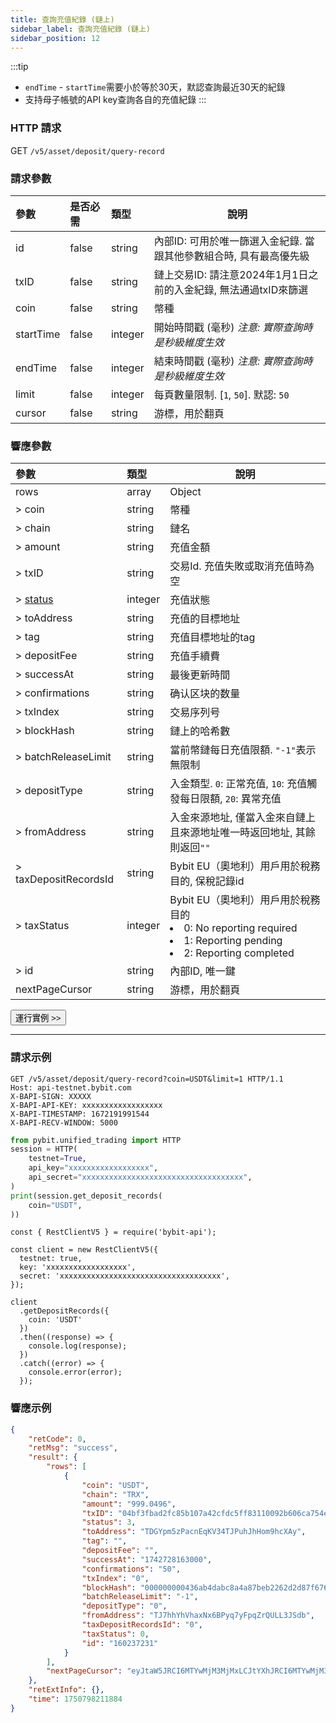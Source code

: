 ```yaml
---
title: 查詢充值紀錄 (鏈上)
sidebar_label: 查詢充值紀錄 (鏈上)
sidebar_position: 12
---
```


:::tip
* `endTime` - `startTime`需要小於等於30天，默認查詢最近30天的紀錄
* 支持母子帳號的API key查詢各自的充值紀錄
:::

### HTTP 請求
GET `/v5/asset/deposit/query-record`

### 請求參數
| 參數 | 是否必需 | 類型 | 說明|
|:----- |:-------|:-----|------ |
|id |false |string |內部ID: 可用於唯一篩選入金紀錄. 當跟其他參數組合時, 具有最高優先級|
|txID |false |string |鏈上交易ID: 請注意2024年1月1日之前的入金紀錄, 無法通過txID來篩選|
|coin |false |string |幣種 |
|startTime |false |integer |開始時間戳 (毫秒) _注意: 實際查詢時是秒級維度生效_ |
|endTime |false |integer |結束時間戳 (毫秒) _注意: 實際查詢時是秒級維度生效_ |
|limit |false |integer |每頁數量限制. [`1`, `50`]. 默認: `50`|
|cursor |false |string |游標，用於翻頁|

### 響應參數
| 參數 | 類型 | 說明|
|:----- |:-----|----- |
|rows |array|Object |
|> coin |string |幣種 |
|> chain |string|鏈名 |
|> amount |string|充值金額 |
|> txID |string|交易Id. 充值失敗或取消充值時為空 |
|> [status](../../enum#depositstatus) |integer|充值狀態 |
|> toAddress |string|充值的目標地址 |
|> tag |string|充值目標地址的tag |
|> depositFee |string|充值手續費 |
|> successAt |string|最後更新時間 |
|> confirmations |string|确认区块的数量 |
|> txIndex |string|交易序列号 |
|> blockHash |string|鏈上的哈希數 |
|> batchReleaseLimit|string|當前幣鏈每日充值限額. `"-1"`表示無限制|
|> depositType|string|入金類型. `0`: 正常充值, `10`: 充值觸發每日限額, `20`: 異常充值|
|> fromAddress|string|入金來源地址, 僅當入金來自鏈上且來源地址唯一時返回地址, 其餘則返回`""`|
|> taxDepositRecordsId|string|Bybit EU（奧地利）用戶用於稅務目的, 保稅記錄id |
|> taxStatus|integer|Bybit EU（奧地利）用戶用於稅務目的 <li>0: No reporting required</li><li>1: Reporting pending</li><li>2: Reporting completed</li>|
|> id |string |內部ID, 唯一鍵 |
|nextPageCursor |string |游標，用於翻頁|

<a href="/api-explorer/v5/asset/deposit-record"><Button>運行實例 >></Button></a>

---

### 請求示例

<Tabs groupId="programming-languages">
<TabItem value="http" label="HTTP">

```http
GET /v5/asset/deposit/query-record?coin=USDT&limit=1 HTTP/1.1
Host: api-testnet.bybit.com
X-BAPI-SIGN: XXXXX
X-BAPI-API-KEY: xxxxxxxxxxxxxxxxxx
X-BAPI-TIMESTAMP: 1672191991544
X-BAPI-RECV-WINDOW: 5000
```

</TabItem>
<TabItem value="python" label="Python">

```python
from pybit.unified_trading import HTTP
session = HTTP(
    testnet=True,
    api_key="xxxxxxxxxxxxxxxxxx",
    api_secret="xxxxxxxxxxxxxxxxxxxxxxxxxxxxxxxxxxxx",
)
print(session.get_deposit_records(
    coin="USDT",
))
```

</TabItem>

<TabItem value="Node" label="Node.js">

```n4js
const { RestClientV5 } = require('bybit-api');

const client = new RestClientV5({
  testnet: true,
  key: 'xxxxxxxxxxxxxxxxxx',
  secret: 'xxxxxxxxxxxxxxxxxxxxxxxxxxxxxxxxxxxx',
});

client
  .getDepositRecords({
    coin: 'USDT'
  })
  .then((response) => {
    console.log(response);
  })
  .catch((error) => {
    console.error(error);
  });
```

</TabItem>
</Tabs>

### 響應示例

```json
{
    "retCode": 0,
    "retMsg": "success",
    "result": {
        "rows": [
            {
                "coin": "USDT",
                "chain": "TRX",
                "amount": "999.0496",
                "txID": "04bf3fbad2fc85b107a42cfdc5ff83110092b606ca754efa0f032f8b94b3262e",
                "status": 3,
                "toAddress": "TDGYpm5zPacnEqKV34TJPuhJhHom9hcXAy",
                "tag": "",
                "depositFee": "",
                "successAt": "1742728163000",
                "confirmations": "50",
                "txIndex": "0",
                "blockHash": "000000000436ab4dabc8a4a87beb2262d2d87f6761a825494c4f1d5ae11b27e8",
                "batchReleaseLimit": "-1",
                "depositType": "0",
                "fromAddress": "TJ7hhYhVhaxNx6BPyq7yFpqZrQULL3JSdb",
                "taxDepositRecordsId": "0",
                "taxStatus": 0,
                "id": "160237231"
            }
        ],
        "nextPageCursor": "eyJtaW5JRCI6MTYwMjM3MjMxLCJtYXhJRCI6MTYwMjM3MjMxfQ=="
    },
    "retExtInfo": {},
    "time": 1750798211884
}
```
